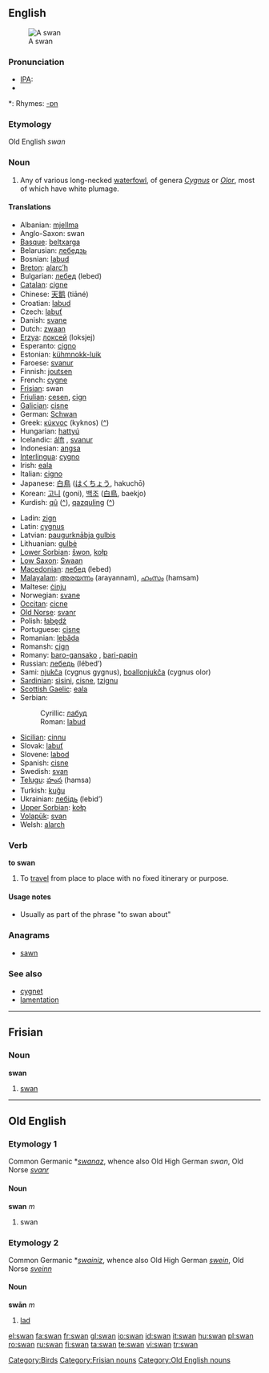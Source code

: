 ==English==
[[Image:Schwan1 db.jpg|thumb|A swan]]

===Pronunciation===
* [[w:IPA|IPA]]: {{UK}} {{IPAchar|[ˈswɒn]}} {{US}} {{IPAchar|[ˈswɑn]}}
* {{audio|en-us-swan.ogg|Audio (US)}}

*: Rhymes: [[Rhymes:English:-ɒn|-ɒn]]

===Etymology===
Old English ''swan''

===Noun===
{{en-noun}}

# Any of various long-necked [[waterfowl]], of genera ''[[Cygnus]]'' or ''[[Olor]]'', most of which have white plumage.

====Translations====
{{trans-top|swan}}
* Albanian: [[mjellma]]
* Anglo-Saxon: swan {{m}}
* [[Basque]]: [[beltxarga]]
* Belarusian: [[лебедзь]]
* Bosnian: [[labud]] {{m}}
* [[Breton]]: [[alarc’h]] {{m}}
* Bulgarian: [[лебед]] (lebed)
* [[Catalan]]: [[cigne]]
* Chinese: [[天鹅]] (tiāné)
* Croatian: [[labud]] {{m}}
* Czech: [[labuť]] {{f}}
* Danish: [[svane]] {{c}}
* Dutch: [[zwaan]] {{f}}
* [[Erzya]]: [[локсей]] (loksjej)
* Esperanto: [[cigno]]
* Estonian: [[kühmnokk-luik]]
* Faroese: [[svanur]] {{m}}
* Finnish: [[joutsen]]
* French: [[cygne]] {{m}}
* [[Frisian]]: swan
* [[Friulian]]: [[cesen]], [[cign]]
* [[Galician]]: [[cisne]]
* German: [[Schwan]] {{m}}
* Greek: [[κύκνος]] (kyknos) ([[:el:κύκνος|^]])
* Hungarian: [[hattyú]]
* Icelandic: [[álft]] {{f}}, [[svanur]] {{m}}
* Indonesian: [[angsa]]
* [[Interlingua]]: [[cygno]]
* Irish: [[eala]]
* Italian: [[cigno]] {{m}}
* Japanese: [[白鳥]] ([[はくちょう]], hakuchō)
* Korean: [[고니]] (goni), [[백조]] ([[白鳥]], baekjo)
* Kurdish: [[qû]] ([[:ku:qû|^]]), [[qazquling]] ([[:ku:qazquling|^]])
{{trans-mid}}
* Ladin: [[zign]]
* Latin: [[cygnus]] {{m}}
* Latvian: [[paugurknābja gulbis]]
* Lithuanian: [[gulbė]]
* [[Lower Sorbian]]: [[šwon]], [[kołp]]
* [[Low Saxon]]: [[Swaan]] {{m}}
* [[Macedonian]]: [[лебед]] (lebed)
* [[Malayalam]]: [[അരയന്നം]] (arayannam), [[ഹംസം]] (hamsam)
* Maltese: [[ċinju]]
* Norwegian: [[svane]] {{m}}
* [[Occitan]]: [[cicne]]
* [[Old Norse]]: [[svanr]] {{m}}
* Polish: [[łabędź]] {{m}}
* Portuguese: [[cisne]] {{m}}
* Romanian: [[lebăda]]
* Romansh: [[cign]]
* Romany: [[baro-gansako]] {{m}}, [[bari-papin]] {{f}}
* Russian: [[лебедь]] (lébed’) {{m}}
* Sami: [[njukča]] (cygnus gygnus), [[boallonjukča]] (cygnus olor)
* [[Sardinian]]: [[sìsini]], [[cisne]], [[tzignu]]
* [[Scottish Gaelic]]: [[eala]]
* Serbian:
*: Cyrillic: [[лабуд]] {{m}}
*: Roman: [[labud]] {{m}}
* [[Sicilian]]: [[cinnu]]
* Slovak: [[labuť]]
* Slovene: [[labod]] {{m}}
* Spanish: [[cisne]] {{m}}
* Swedish: [[svan]]
* [[Telugu]]: [[హంస]] (hamsa)
* Turkish: [[kuğu]]
* Ukrainian: [[лебідь]] (lebid’)
* [[Upper Sorbian]]: [[kołp]]
* [[Volapük]]: [[svan]]
* Welsh: [[alarch]]
{{trans-bottom}}

===Verb===
'''to swan'''

# {{UK}} To [[travel]] from place to place with no fixed itinerary or purpose.

====Usage notes====
* Usually as part of the phrase "to swan about"

===Anagrams===
* [[sawn]]

===See also===
* [[cygnet]]
* [[lamentation]]

[[Category:Birds]]

----

==Frisian==

===Noun===
'''swan'''

# [[swan]]

[[Category:Frisian nouns]]

----

==Old English==

===Etymology 1===
Common Germanic *''[[swanaz]]'', whence also Old High German ''swan'', Old Norse ''[[svanr]]''

====Noun====
'''swan''' ''m''

# swan

===Etymology 2===
Common Germanic *''[[swainiz]]'', whence also Old High German ''[[swein]]'', Old Norse ''[[sveinn]]''

====Noun====
'''swān''' ''m''

# [[lad]]

[[Category:Old English nouns]]

[[el:swan]]
[[fa:swan]]
[[fr:swan]]
[[gl:swan]]
[[io:swan]]
[[id:swan]]
[[it:swan]]
[[hu:swan]]
[[pl:swan]]
[[ro:swan]]
[[ru:swan]]
[[fi:swan]]
[[ta:swan]]
[[te:swan]]
[[vi:swan]]
[[tr:swan]]
